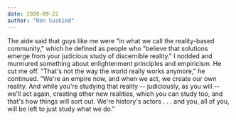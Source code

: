 ```yaml
---
date: 2020-09-22
author: "Ron Suskind"
---
```


The aide said that guys like me were "in what we call the reality-based community," which he defined as people who "believe that solutions emerge from your judicious study of discernible reality." I nodded and murmured something about enlightenment principles and empiricism. He cut me off. "That's not the way the world really works anymore," he continued. "We're an empire now, and when we act, we create our own reality. And while you're studying that reality -- judiciously, as you will -- we'll act again, creating other new realities, which you can study too, and that's how things will sort out. We're history's actors . . . and you, all of you, will be left to just study what we do."
